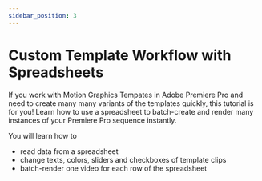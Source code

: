 ```yaml
---
sidebar_position: 3
---
```



# Custom Template Workflow with Spreadsheets

If you work with Motion Graphics Tempates in Adobe Premiere Pro and need to create many many variants of the templates quickly, this tutorial is for you!
Learn how to use a spreadsheet to batch-create and render many instances of your Premiere Pro sequence instantly. 

You will learn how to
- read data from a spreadsheet
- change texts, colors, sliders and checkboxes of template clips
- batch-render one video for each row of the spreadsheet

<Youtube id="GNo2qOWVv_s" />
